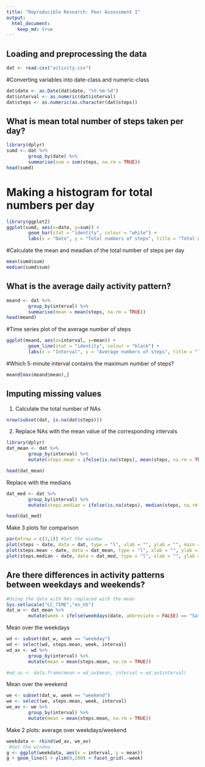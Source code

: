 ```yaml
---
title: "Reproducible Research: Peer Assessment 1"
output: 
  html_document:
    keep_md: true
---
```



## Loading and preprocessing the data

```r
dat <- read.csv("activity.csv")
```
#Converting variables into date-class and numeric-class
```r
dat$date <- as.Date(dat$date, "%Y-%m-%d")
dat$interval <- as.numeric(dat$interval)
dat$steps <- as.numeric(as.character(dat$steps))
```

## What is mean total number of steps taken per day?
```r
library(dplyr)
sumd <- dat %>%
        group_by(date) %>%
        summarise(sum = sum(steps, na.rm = TRUE))
head(sumd)
```
# Making a histogram for total numbers per day
```r
library(ggplot2)
ggplot(sumd, aes(x=date, y=sum)) + 
        geom_bar(stat = "identity", colour = "white") +
        labs(x = "Date", y = "Total numbers of steps", title = "Total numbers per day")
```
#Calculate the mean and meadian of the total number of steps per day
```r
mean(sumd$sum)
median(sumd$sum)
```
## What is the average daily activity pattern?

```r
meand <- dat %>%
        group_by(interval) %>%
        summarise(mean = mean(steps, na.rm = TRUE))
head(meand)
```
#Time series plot of the average number of steps
```r
ggplot(meand, aes(x=interval, y=mean)) + 
        geom_line(stat = "identity", colour = "black") +
        labs(x = "Interval", y = "Average numbers of steps", title = "Time series plot of the average number of steps")
```
#Which 5-minute interval contains the maximum number of steps?
```r
meand[max(meand$mean),]
```

## Imputing missing values
1. Calculate the total number of NAs
```r
nrow(subset(dat, is.na(dat$steps)))
```
2. Replace NAs with the mean value of the corresponding intervals
```r
library(dplyr)
dat_mean <- dat %>%
        group_by(interval) %>%
        mutate(steps.mean = ifelse(is.na(steps), mean(steps, na.rm = TRUE), steps))

head(dat_mean)
```
Replace with the medians
```r
dat_med <- dat %>%
        group_by(interval) %>%
        mutate(steps.median = ifelse(is.na(steps), median(steps, na.rm = TRUE), steps))

head(dat_med)
```
Make 3 plots for comparison
```r
par(mfrow = c(3,1)) #Set the window
plot(steps ~ date, data = dat, type = "l", xlab = "", ylab = "", main = "Original") #Plot for the original data with NAs
plot(steps.mean ~ date, data = dat_mean, type = "l", xlab = "", ylab = "", main = "Replaced with the mean") #Plot for the data, where the NAs are replaced with the mean values
plot(steps.median ~ date, data = dat_med, type = "l", xlab = "", ylab = "", main = "Replaced with the median") #Plot for the data, where the NAs are replaced with the median values
```

## Are there differences in activity patterns between weekdays and weekends?

```r
#Using the data with NAs replaced with the mean
Sys.setlocale("LC_TIME","en_US")
dat_w <- dat_mean %>%
        mutate(week = ifelse(weekdays(date, abbreviate = FALSE) == "Saturday", "weekend", ifelse(weekdays(date, abbreviate = FALSE) == "Sunday", "weekend","weekday")))
```
Mean over the weekdays
```r
wd <- subset(dat_w, week == "weekday")
wd <- select(wd, steps.mean, week, interval)
wd_av <- wd %>%
        group_by(interval) %>%
        mutate(mean = mean(steps.mean, na.rm = TRUE))

#wd_av <- data.frame(mean = wd_av$mean, interval = wd_av$interval)
```
Mean over the weekend
```r
we <- subset(dat_w, week == "weekend")
we <- select(we, steps.mean, week, interval)
we_av <- we %>%
        group_by(interval) %>%
        mutate(mean = mean(steps.mean, na.rm = TRUE))
```
Make 2 plots: average over weekdays/weekend
```r
weekdata <- rbind(wd_av, we_av)
 #Set the window
g <- ggplot(weekdata, aes(x = interval, y = mean))
g + geom_line() + ylim(0,200) + facet_grid(.~week)
```

